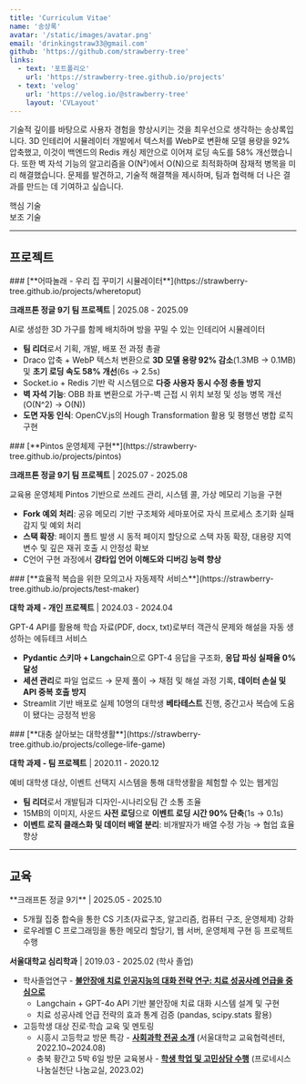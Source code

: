 ```yaml
---
title: 'Curriculum Vitae'
name: '송상록'
avatar: '/static/images/avatar.png'
email: 'drinkingstraw33@gmail.com'
github: 'https://github.com/strawberry-tree'
links:
  - text: '포트폴리오'
    url: 'https://strawberry-tree.github.io/projects'
  - text: 'velog'
    url: 'https://velog.io/@strawberry-tree'
    layout: 'CVLayout'
---
```


기술적 깊이를 바탕으로 사용자 경험을 향상시키는 것을 최우선으로 생각하는 송상록입니다. 3D 인테리어 시뮬레이터 개발에서 텍스처를 WebP로 변환해 모델 용량을 92% 압축했고, 이것이 백엔드의 Redis 캐싱 제안으로 이어져 로딩 속도를 58% 개선했습니다. 또한 벽 자석 기능의 알고리즘을 O(N²)에서 O(N)으로 최적화하며 잠재적 병목을 미리 해결했습니다. 문제를 발견하고, 기술적 해결책을 제시하며, 팀과 협력해 더 나은 결과를 만드는 데 기여하고 싶습니다.

<div className="space-y-2">
  <div className="flex items-center gap-2">
    <span className="min-w-[80px] font-semibold">핵심 기술</span>
    <div className="flex flex-wrap gap-1">
      <Tag text="TypeScript" /> <Tag text="React" /> <Tag text="Next.js (Client + Server)" />
    </div>
  </div>
  <div className="flex items-center gap-2">
    <span className="min-w-[80px] font-semibold">보조 기술</span>
    <div className="flex flex-wrap gap-1">
      <Tag text="PostgreSQL" /> <Tag text="MongoDB" /> <Tag text="Flask" />
      <Tag text="pandas" />
      <Tag text="AWS" />
      <Tag text="Redis" />
    </div>
  </div>
</div>

---

## 프로젝트

<section className="print:page-break-inside-avoid">
### [**어따놀래 - 우리 집 꾸미기 시뮬레이터**](https://strawberry-tree.github.io/projects/wheretoput)

**크래프톤 정글 9기 팀 프로젝트** | 2025.08 - 2025.09

AI로 생성한 3D 가구를 함께 배치하며 방을 꾸밀 수 있는 인테리어 시뮬레이터

<Tag text="Next.js" /> <Tag text="React Three Fiber" /> <Tag text="OpenCV.js" />
<Tag text="Socket.io" /> <Tag text="Redis" /> <Tag text="PostgreSQL" />

- **팀 리더**로서 기획, 개발, 배포 전 과정 총괄
- Draco 압축 + WebP 텍스처 변환으로 **3D 모델 용량 92% 감소**(1.3MB → 0.1MB) 및 **초기 로딩 속도 58% 개선**(6s → 2.5s)
- Socket.io + Redis 기반 락 시스템으로 **다중 사용자 동시 수정 충돌 방지**
- **벽 자석 기능**: OBB 좌표 변환으로 가구-벽 근접 시 위치 보정 및 성능 병목 개선 (O(N^2) -> O(N))
- **도면 자동 인식**: OpenCV.js의 Hough Transformation 활용 및 평행선 병합 로직 구현

</section>

<section className="print:page-break-inside-avoid">
### [**Pintos 운영체제 구현**](https://strawberry-tree.github.io/projects/pintos)

**크래프톤 정글 9기 팀 프로젝트** | 2025.07 - 2025.08

교육용 운영체제 Pintos 기반으로 쓰레드 관리, 시스템 콜, 가상 메모리 기능을 구현

<Tag text="C" />

- **Fork 예외 처리**: 공유 메모리 기반 구조체와 세마포어로 자식 프로세스 초기화 실패 감지 및 예외 처리
- **스택 확장**: 페이지 폴트 발생 시 동적 페이지 할당으로 스택 자동 확장, 대용량 지역변수 및 깊은 재귀 호출 시 안정성 확보
- C언어 구현 과정에서 **강타입 언어 이해도와 디버깅 능력 향상**

</section>

<section className="print:page-break-inside-avoid">
### [**효율적 복습을 위한 모의고사 자동제작 서비스**](https://strawberry-tree.github.io/projects/test-maker)

**대학 과제 - 개인 프로젝트** | 2024.03 - 2024.04

GPT-4 API를 활용해 학습 자료(PDF, docx, txt)로부터 객관식 문제와 해설을 자동 생성하는 에듀테크 서비스

<Tag text="Python" /> <Tag text="Langchain" /> <Tag text="Streamlit" /> <Tag text="Pydantic" />

- **Pydantic 스키마 + Langchain**으로 GPT-4 응답을 구조화, **응답 파싱 실패율 0% 달성**
- **세션 관리**로 파일 업로드 → 문제 풀이 → 채점 및 해설 과정 기록, **데이터 손실 및 API 중복 호출 방지**
- Streamlit 기반 배포로 실제 10명의 대학생 **베타테스트** 진행, 중간고사 복습에 도움이 됐다는 긍정적 반응

</section>

<section className="print:page-break-inside-avoid">
### [**대충 살아보는 대학생활**](https://strawberry-tree.github.io/projects/college-life-game)

**대학 과제 - 팀 프로젝트** | 2020.11 - 2020.12

예비 대학생 대상, 이벤트 선택지 시스템을 통해 대학생활을 체험할 수 있는 웹게임

<Tag text="p5.js" /> <Tag text="JavaScript" />

- **팀 리더**로서 개발팀과 디자인-시나리오팀 간 소통 조율
- 15MB의 이미지, 사운드 **사전 로딩**으로 **이벤트 로딩 시간 90% 단축**(1s → 0.1s)
- **이벤트 로직 클래스화 및 데이터 배열 분리**: 비개발자가 배열 수정 가능 → 협업 효율 향상

</section>

---

## 교육

<section className="print:page-break-inside-avoid">
**크래프톤 정글 9기** | 2025.05 - 2025.10

- 5개월 집중 합숙을 통한 CS 기초(자료구조, 알고리즘, 컴퓨터 구조, 운영체제) 강화
- 로우레벨 C 프로그래밍을 통한 메모리 할당기, 웹 서버, 운영체제 구현 등 프로젝트 수행

**서울대학교 심리학과** | 2019.03 - 2025.02 (학사 졸업)

- 학사졸업연구 - [**불안장애 치료 인공지능의 대화 전략 연구: 치료 성공사례 언급을 중심으로**](https://github.com/strawberry-tree/anxiety_chatbot/blob/main/%EC%8B%AC%EB%A6%AC%ED%95%99%EA%B3%BC_%EC%86%A1%EC%83%81%EB%A1%9D_%ED%95%99%EB%B6%80%EC%A1%B8%EC%97%85%EB%85%BC%EB%AC%B8_%EC%B5%9C%EC%A2%85.pdf)
  - Langchain + GPT-4o API 기반 불안장애 치료 대화 시스템 설계 및 구현
  - 치료 성공사례 언급 전략의 효과 통계 검증 (pandas, scipy.stats 활용)
- 고등학생 대상 진로·학습 교육 및 멘토링
  - 시흥시 고등학교 방문 특강 - [**사회과학 전공 소개**](https://drive.google.com/file/d/1DjVY872bCv5r2hoqz_mmN7X9MJ8BpKoh/view?usp=sharing) (서울대학교 교육협력센터, 2022.10~2024.08)
  - 충북 황간고 5박 6일 방문 교육봉사 - [**학생 학업 및 고민상담 수행**](https://drive.google.com/file/d/1UKpWGjgqVjfx1iCKnvOxczPR0S2P0c3F/view?usp=sharing) (프로네시스 나눔실천단 나눔교실, 2023.02)

</section>

